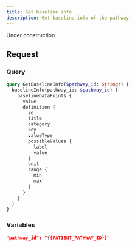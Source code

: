 ```yaml
---
title: Get baseline info
description: Get baseline info of the pathway
---
```


Under construction

## Request

### Query

```graphql
query GetBaselineInfo($pathway_id: String!) {
  baselineInfo(pathway_id: $pathway_id) {
    baselineDataPoints {
      value
      definition {
        id
        title
        category
        key
        valueType
        possibleValues {
          label
          value
        }
        unit
        range {
          min
          max
        }
      }
    }
  }
}
```

### Variables

```json
"pathway_id": "{{PATIENT_PATHWAY_ID}}"
```
